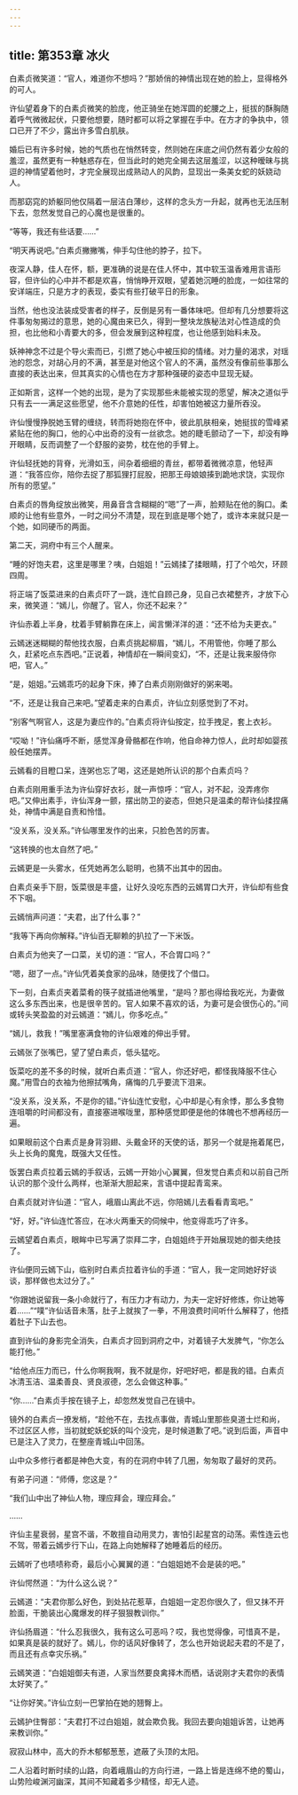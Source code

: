 ```yaml
---
---
---
```

title: 第353章 冰火
---





白素贞微笑道：“官人，难道你不想吗？”那娇俏的神情出现在她的脸上，显得格外的可人。

许仙望着身下的白素贞微笑的脸庞，他正骑坐在她浑圆的蛇腰之上，挺拔的酥胸随着呼气微微起伏，只要他想要，随时都可以将之掌握在手中。在方才的争执中，领口已开了不少，露出许多雪白肌肤。

婚后已有许多时候，她的气质也在悄然转变，然则她在床底之间仍然有着少女般的羞涩，虽然更有一种魅惑存在，但当此时的她完全揭去这层羞涩，以这种暧昧与挑逗的神情望着他时，才完全展现出成熟动人的风韵，显现出一条美女蛇的妖娆动人。

而那窈窕的娇躯同他仅隔着一层洁白薄纱，这样的念头方一升起，就再也无法压制下去，忽然发觉自己的心魔也是很重的。

“等等，我还有些话要……”

“明天再说吧。”白素贞撇撇嘴，伸手勾住他的脖子，拉下。

夜深人静，佳人在怀，额，更准确的说是在佳人怀中，其中软玉温香难用言语形容，但许仙的心中并不都是欢喜，悄悄睁开双眼，望着她沉睡的脸庞，一如往常的安详端庄，只是方才的表现，委实有些打破平日的形象。

当然，他也没法装成受害者的样子，反倒是另有一番体味吧。但却有几分想要将这件事匆匆揭过的意思，她的心魔由来已久，得到一整块龙族秘法对心性造成的负担，也比他和小青要大的多，但会发展到这种程度，也让他感到始料未及。

妖神神念不过是个导火索而已，引燃了她心中被压抑的情绪。对力量的渴求，对瑶池的怨念，对胡心月的不满，甚至是对他这个官人的不满，虽然没有像前些事那么直接的表达出来，但其真实的心情也在方才那种强硬的姿态中显现无疑。

正如斯言，这样一个她的出现，是为了实现那些未能被实现的愿望，解决之道似乎只有去一一满足这些愿望，他不介意她的任性，却害怕她被这力量所吞没。

许仙慢慢挣脱她玉臂的缠绕，转而将她抱在怀中，彼此肌肤相亲，她挺拔的雪峰紧紧贴在他的胸口，他的心中出奇的没有一丝欲念。她的睫毛颤动了一下，却没有睁开眼睛，反而调整了一个舒服的姿势，枕在他的手臂上。

许仙轻抚她的背脊，光滑如玉，间杂着细细的青丝，都带着微微凉意，他轻声道：“我答应你，陪你去捉了那狐狸打屁股，把那王母娘娘揍到跪地求饶，实现你所有的愿望。”

白素贞的唇角绽放出微笑，用鼻音含含糊糊的“嗯”了一声，脸颊贴在他的胸口。柔顺的让他有些意外，一时之间分不清楚，现在到底是哪个她了，或许本来就只是一个她，如同硬币的两面。

第二天，洞府中有三个人醒来。

“睡的好饱夫君，这里是哪里？咦，白姐姐！”云嫣揉了揉眼睛，打了个哈欠，环顾四周。

将正端了饭菜进来的白素贞吓了一跳，连忙自顾己身，见自己衣裙整齐，才放下心来，微笑道：“嫣儿，你醒了。官人，你还不起来？”

许仙赤着上半身，枕着手臂躺靠在床上，闻言懒洋洋的道：“还不给为夫更衣。”

云嫣迷迷糊糊的帮他找衣服，白素贞挑起柳眉，“嫣儿，不用管他，你睡了那么久，赶紧吃点东西吧。”正说着，神情却在一瞬间变幻，“不，还是让我来服侍你吧，官人。”

“是，姐姐。”云嫣乖巧的起身下床，捧了白素贞刚刚做好的粥来喝。

“不，还是让我自己来吧。”望着走来的白素贞，许仙立刻感觉到了不对。

“别客气啊官人，这是为妻应作的。”白素贞将许仙按定，拉手拽足，套上衣衫。

“哎呦！”许仙痛呼不断，感觉浑身骨骼都在作响，他自命神力惊人，此时却如婴孩般任她摆弄。

云嫣看的目瞪口呆，连粥也忘了喝，这还是她所认识的那个白素贞吗？

白素贞刚用重手法为许仙穿好衣衫，就一声惊呼：“官人，对不起，没弄疼你吧。”又伸出素手，许仙浑身一颤，摆出防卫的姿态，但她只是温柔的帮许仙揉捏痛处，神情中满是自责和怜惜。

“没关系，没关系。”许仙哪里发作的出来，只脸色苦的厉害。

“这转换的也太自然了吧。”

云嫣更是一头雾水，任凭她再怎么聪明，也猜不出其中的因由。

白素贞亲手下厨，饭菜很是丰盛，让好久没吃东西的云嫣胃口大开，许仙却有些食不下咽。

云嫣悄声问道：“夫君，出了什么事？”

“我等下再向你解释。”许仙百无聊赖的扒拉了一下米饭。

白素贞为他夹了一口菜，关切的道：“官人，不合胃口吗？”

“嗯，甜了一点。”许仙凭着美食家的品味，随便找了个借口。

下一刻，白素贞夹着菜肴的筷子就插进他嘴里，“是吗？那也得给我吃光，为妻做这么多东西出来，也是很辛苦的。官人如果不喜欢的话，为妻可是会很伤心的。”间或转头笑盈盈的对云嫣道：“嫣儿，你多吃点。”

“嫣儿，救我！”嘴里塞满食物的许仙艰难的伸出手臂。

云嫣张了张嘴巴，望了望白素贞，低头猛吃。

饭菜吃的差不多的时候，就听白素贞道：“官人，你还好吧，都怪我降服不住心魔。”用雪白的衣袖为他擦拭嘴角，痛悔的几乎要流下泪来。

“没关系，没关系，不是你的错。”许仙连忙安慰，心中却是心有余悸，那么多食物连咀嚼的时间都没有，直接塞进喉咙里，那种感觉即便是他的体魄也不想再经历一遍。

如果眼前这个白素贞是身背羽翅、头戴金环的天使的话，那另一个就是拖着尾巴，头上长角的魔鬼，既强大又任性。

饭罢白素贞拉着云嫣的手叙话，云嫣一开始小心翼翼，但发觉白素贞和以前自己所认识的那个没什么两样，也渐渐大胆起来，言语中提起青鸾来。

白素贞就对许仙道：“官人，峨眉山离此不远，你陪嫣儿去看看青鸾吧。”

“好，好。”许仙连忙答应，在冰火两重天的伺候中，他变得乖巧了许多。

云嫣望着白素贞，眼眸中已写满了崇拜二字，白姐姐终于开始展现她的御夫绝技了。

许仙便同云嫣下山，临别时白素贞拉着许仙的手道：“官人，我一定同她好好谈谈，那样做也太过分了。”

“你跟她说留我一条小命就行了，有压力才有动力，为夫一定好好修炼，你让她等着……”“噗”许仙话音未落，肚子上就挨了一拳，不用浪费时间听什么解释了，他捂着肚子下山去也。

直到许仙的身影完全消失，白素贞才回到洞府之中，对着镜子大发脾气，“你怎么能打他。”

“给他点压力而已，什么你啊我啊，我不就是你，好吧好吧，都是我的错。白素贞冰清玉洁、温柔善良、贤良淑德，怎么会做这种事。”

“你……”白素贞手按在镜子上，却忽然发觉自己在镜中。

镜外的白素贞一撩发梢，“趁他不在，去找点事做，青城山里那些臭道士烂和尚，不过区区人修，当初就蛇妖蛇妖的叫个没完，是时候道歉了吧。”说到后面，声音中已是注入了灵力，在整座青城山中回荡。

山中众多修行者都是神色大变，有的在洞府中转了几圈，匆匆取了最好的灵药。

有弟子问道：“师傅，您这是？”

“我们山中出了神仙人物，理应拜会，理应拜会。”

……

许仙主星衰弱，星宫不谐，不敢擅自动用灵力，害怕引起星宫的动荡。索性连云也不驾，带着云嫣步行下山，在路上向她解释了她睡着后的经历。

云嫣听了也啧啧称奇，最后小心翼翼的道：“白姐姐她不会是装的吧。”

许仙愕然道：“为什么这么说？”

云嫣道：“夫君你那么好色，到处拈花惹草，白姐姐一定忍你很久了，但又抹不开脸面，干脆装出心魔爆发的样子狠狠教训你。”

许仙扬眉道：“什么忍我很久，我有这么可恶吗？哎，我也觉得像，可惜真不是，如果真是装的就好了。嫣儿，你的话风好像转了，怎么也开始说起夫君的不是了，而且还有点幸灾乐祸。”

云嫣笑道：“白姐姐御夫有道，人家当然要良禽择木而栖，话说刚才夫君你的表情太好笑了。”

“让你好笑。”许仙立刻一巴掌拍在她的翘臀上。

云嫣护住臀部：“夫君打不过白姐姐，就会欺负我。我回去要向姐姐诉苦，让她再来教训你。”

寂寂山林中，高大的乔木郁郁葱葱，遮蔽了头顶的太阳。

二人沿着时断时续的山路，向着峨眉山的方向行进，一路上皆是连绵不绝的蜀山，山势险峻渊河幽深，其间不知藏着多少精怪，却无人迹。